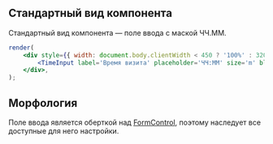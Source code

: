 ## Стандартный вид компонента

Стандартный вид компонента — поле ввода с маской ЧЧ.ММ.

```jsx live
render(
    <div style={{ width: document.body.clientWidth < 450 ? '100%' : 320 }}>
        <TimeInput label='Время визита' placeholder='ЧЧ:ММ' size='m' block={true} />
    </div>,
);
```

## Морфология

Поле ввода является оберткой над [FormControl](?path=/docs/components-formcontrol--docs),
поэтому наследует все доступные для него настройки.
